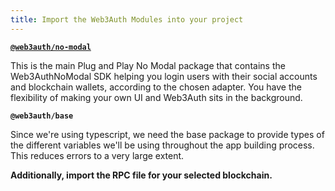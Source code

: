 ```yaml
---
title: Import the Web3Auth Modules into your project
---
```


**[`@web3auth/no-modal`](/sdk/web/no-modal/)**

This is the main Plug and Play No Modal package that contains the Web3AuthNoModal SDK helping you login users with their social accounts and
blockchain wallets, according to the chosen adapter. You have the flexibility of making your own UI and Web3Auth sits in the background.

**`@web3auth/base`**

Since we're using typescript, we need the base package to provide types of the different variables we'll be using throughout the app building process.
This reduces errors to a very large extent.

**Additionally, import the RPC file for your selected blockchain.**
